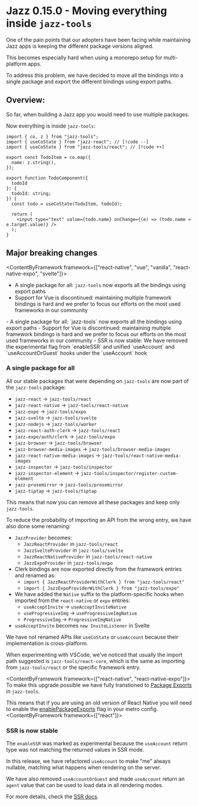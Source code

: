
# Jazz 0.15.0 - Moving everything inside `jazz-tools`

One of the pain points that our adopters have been facing while maintaining Jazz apps is keeping the different package versions aligned.

This becomes especially hard when using a monorepo setup for multi-platform apps.

To address this problem, we have decided to move all the bindings into a single package and export the different bindings using export paths.

## Overview:

So far, when building a Jazz app you would need to use multiple packages.

Now everything is inside `jazz-tools`:
<CodeGroup>
```tsx
import { co, z } from "jazz-tools";
import { useCoState } from "jazz-react"; // [!code --]
import { useCoState } from "jazz-tools/react"; // [!code ++]

export const TodoItem = co.map({
  name: z.string(),
});

export function TodoComponent({
  todoId
}: {
  todoId: string;
}) {
  const todo = useCoState(TodoItem, todoId);

  return (
    <input type="text" value={todo.name} onChange={(e) => (todo.name = e.target.value)} />
  );
}
```
</CodeGroup>

## Major breaking changes

<ContentByFramework framework={["react-native", "vue", "vanilla", "react-native-expo", "svelte"]}>
- A single package for all: `jazz-tools` now exports all the bindings using export paths
- Support for Vue is discontinued: maintaining multiple framework bindings is hard and we prefer to focus our efforts on the most used frameworks in our community
</ContentByFramework>
<ContentByFramework framework={["react"]}>
- A single package for all: `jazz-tools` now exports all the bindings using export paths
- Support for Vue is discontinued: maintaining multiple framework bindings is hard and we prefer to focus our efforts on the most used frameworks in our community
- SSR is now stable: We have removed the experimental flag from `enableSSR` and unified `useAccount` and `useAccountOrGuest` hooks under the `useAccount` hook
</ContentByFramework>

### A single package for all

All our stable packages that were depending on `jazz-tools` are now part of the `jazz-tools` package:

- `jazz-react` -> `jazz-tools/react`
- `jazz-react-native` -> `jazz-tools/react-native`
- `jazz-expo` -> `jazz-tools/expo`
- `jazz-svelte` -> `jazz-tools/svelte`
- `jazz-nodejs` -> `jazz-tools/worker`
- `jazz-react-auth-clerk` -> `jazz-tools/react`
- `jazz-expo/auth/clerk` -> `jazz-tools/expo`
- `jazz-browser` -> `jazz-tools/browser`
- `jazz-browser-media-images` -> `jazz-tools/browser-media-images`
- `jazz-react-native-media-images` -> `jazz-tools/react-native-media-images`
- `jazz-inspector` -> `jazz-tools/inspector`
- `jazz-inspector-element` -> `jazz-tools/inspector/register-custom-element`
- `jazz-prosemirror` -> `jazz-tools/prosemirror`
- `jazz-tiptap` -> `jazz-tools/tiptap`

This means that now you can remove all these packages and keep only `jazz-tools`.

To reduce the probability of importing an API from the wrong entry, we have also done some renaming:
- `JazzProvider` becomes:
  - `JazzReactProvider` in `jazz-tools/react`
  - `JazzSvelteProvider` in `jazz-tools/svelte`
  - `JazzReactNativeProvider` in `jazz-tools/react-native`
  - `JazzExpoProvider` in `jazz-tools/expo`
- Clerk bindings are now exported directly from the framework entries and renamed as:
  - `import { JazzReactProviderWithClerk } from "jazz-tools/react"`
  - `import { JazzExpoProviderWithClerk } from "jazz-tools/expo"`
- We have added the `Native` suffix to the platform-specific hooks when imported from the `react-native` or `expo` entries:
  - `useAcceptInvite` -> `useAcceptInviteNative`
  - `useProgressiveImg` -> `useProgressiveImgNative`
  - `ProgressiveImg` -> `ProgressiveImgNative`
- `useAcceptInvite` becomes `new InviteListener` in Svelte

We have not renamed APIs like `useCoState` or `useAccount` because their implementation is cross-platform.

When experimenting with VSCode, we've noticed that usually the import path suggested is `jazz-tools/react-core`, which is the same as importing from `jazz-tools/react` or the specific framework entry.

<ContentByFramework framework={["react-native", "react-native-expo"]}>
To make this upgrade possible we have fully transtioned to [Package Exports](https://nodejs.org/docs/latest-v18.x/api/packages.html#package-entry-points) in `jazz-tools`.

This means that if you are using an old version of React Native you will need to enable the [enablePackageExports](https://metrobundler.dev/docs/configuration/#unstable_enablepackageexports-experimental) flag in your metro config.
</ContentByFramework>
<ContentByFramework framework={["react"]}>
### SSR is now stable

The `enableSSR` was marked as experimental because the `useAccount` return type was not matching the returned values in SSR mode.

In this release, we have refactored `useAccount` to make "me" always nullable, matching what happens when rendering on the server.

We have also removed `useAccountOrGuest` and made `useAccount` return an `agent` value that can be used to load data in all rendering modes.

For more details, check the [SSR docs](/docs/react/project-setup#nextjs-integration).
</ContentByFramework>
